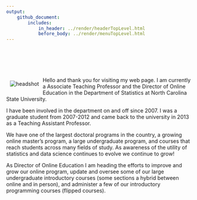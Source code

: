 ```yaml
---
output: 
    github_document:
        includes: 
            in_header: ../render/headerTopLevel.html
            before_body: ../render/menuTopLevel.html
---
```


<div style = "padding: 10px;">
&nbsp;
</div>

<div style = "float:left;">
  <img src = "images/headshot.jpg" alt ="headshot" style="padding: 10px; percentage: 75%;">
</div>

Hello and thank you for visiting my web page. I am currently a Associate Teaching Professor and the Director of Online Education in the Department of Statistics at North Carolina State University.

I have been involved in the department on and off since 2007. I was a graduate student from 2007-2012 and came back to the university in 2013 as a Teaching Assistant Professor.

We have one of the largest doctoral programs in the country, a growing online master's program, a large undergraduate program, and courses that reach students across many fields of study. As awareness of the utility of statistics and data science continues to evolve we continue to grow!

As Director of Online Education I am heading the efforts to improve and grow our online program, update and oversee some of our large undergraduate introductory courses (some sections a hybrid between online and in person), and administer a few of our introductory programming courses (flipped courses).
